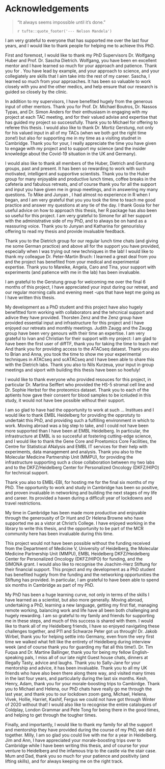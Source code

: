 # Acknowledgements {-}
> "It always seems impossible until it's done."
>
> `r tufte::quote_footer('--- Nelson Mandela')`

I am very grateful to everyone that has supported me over the last four years, and I would like to thank people for helping me to achieve this PhD. 

First and foremost, I would like to thank my PhD Supervisors Dr. Wolfgang Huber and Prof. Dr. Sascha Dietrich. Wolfgang, you have been en excellent mentor and I have learned so much for your approach and patience. Thank you for . You have lead by example, and your approach to science, and your collegiately are skills that I aim take into the rest of my career. Sascha, I learned so much from your approaches. It has been so valuable to work closely with you and the other medics, and help ensure that our research is guided so closely by the clinic. 

In addition to my supervisors, I have benefited hugely from the generous input of other mentors. Thank you for Prof. Dr. Michael Boutros, Dr. Nassos Typas, and Dr. Simon Anders for their enthusiasm in engaging with my project at each TAC meeting, and for their valued advise and expertise that has guided my project so successfully. Thank you to Michael for offering to referee this thesis.  I would also like to thank Dr. Mortiz Gerstung, not only for his valued input in all of my TACs (when we both got the right time zone!)  but also for supporting me in my time as a visiting studnet in Cambridge. Thank you for your, I really appreciate the time you have given to engage with my project and to support my science (and the insider knowledge about the Covid-19 situation in the UK and Germany). 

I would also like to thank all members of the Huber, Dietrich and Gerstung groups, past and present. It has been so rewarding to work with such motivated, intelligent and supportive scientists. Thank you to the Huber group for many enjoyable and productive lunch times, coffee breaks in the cafeteria and  fabulous retreats, and of course thank you for all the support and input you have given me in group meetings, and in answering my many questions. To Mike and Junyan , I had almost no experience in R when I began, and I am very grateful that you you took the time to teach me good practice and answer my questions at any tie of the day. I thank Gosia for her useful advice on how to approach this thesis, her R package has also been so useful for this project. I am very grateful to Simone for all her support with the administrative side of my PhD, and to always be on hand as a reassuring voice. Thank you to Junyan and Katharina for genourisluy offering to read my thesis and provide invaluable feedback. 

Thank you to the Dietrich group for our regular lunch time chats (and giving me some German practice) and above all for the support you have provided, especially when I was trying out new techniques in the lab! I would like to thank my colleague Dr. Peter-Martin Bruch: I learned a great deal from you and the project has benefited from your medical and experimental expertise. Thank you to Mareike, Angela, Caro and Tina, your support with experiments (and patience with me in the lab) has been invaluable. 

I am grateful to the Gerstung group for welcoming me over the final 6 months of this project, I have appreciated your input during our retreat, and our regular morning calls and evening meet -ups that have kept me going as I have written this thesis. 

My development as a PhD student and this project have also hugely benefitted form working with collaborators and the tehcnical support and adivce they have provided. Thorsten Zenz and the Zenz group have provided essential input and infrastructure for this project and I have enjoyed our retreats and monthly meetings. Judith Zaugg and the Zaugg group have been very genours with their time an expertise. I am very grateful to Ivan and Christian for their support with my project: I am glad to have been the first user of diffTF, thank you for taking the time to teach me! And thank you for proviidng access to the ATACseq dataest. Thank you also to Brian and Anna, you took the time to show me your experimental techniques in ATACseq and scATACseq and I have been able to share this with the Dietrich labs. Thank you also to Nils Kurzeua, your input in group meetings and siport with building this thesis have been so hoefuly! 

I would like to thank everyone who provided resouces for this project, in particular Dr. Martina Seiffert who provided the HS-5 stromal cell line and Dr. Sophie Herbst for the proteomics dataset. Thank you to each of the aptients how gave their consent for blood samples to be icnluded in this study, it would not have bee possible without their support. 

I am so glad to have had the opportunity to work at such ... Institues and I would like to thank EMBL Heidelberg  for providing the opprotuty to undertakt this PhD, and providing such a fulfilling environment in which to work. Moving abroad was a big step to take, and I could not have been more supported than I have been at EMBL Heidelberg. In particular, the infrastructure at EMBL is so succesful at fostering cutting-edge science, and I would like to thank the Gene Core and Proetomics Core Facilities, the Centre for Statistical ANalysis and EMBL IT services for their help with experiments, data management and analysis. Thank you also to the Molecular Medicine Partnership Unit (MMPU), for providing the infrastructure supporting such a close collaboration between my two labs and to the DKFZ/Heidelberg Center for Personalized Oncology (DKFZ/HIPO) for technical support.

Thank you also to  EMBL-EBI, for hosting me for the final six months of my PhD. The opportunity to work and study in Cambridge has been so positive, and proven invaluable in networking and building the next stages of my life and career. Its provided a haven during a difficult year of lockdowns and travel restrictions. 

My time in Cambridge has been made more productive and enjoyable through the generousity of Dr Hunt and Dr Helena Browne who have supported me as a vistor at Christ's College. I have enjoyed working in the library to write this thesis, and the opportunity to be part of the MCR community here has been invaluable during this time. 

This project would not have been possible without the funding received from the Department of Medicine V, University of Heidelberg, the Molecular Medicine Partnership Unit (MMPU), EMBL Heidelberg  DKFZ/Heidelberg Center for Personalized Oncology (DKFZ/HIPO) for funding, 
and the SIMONA grant. I would also like to recognise the Joachim-Herz Stiftung for their financial support. This project and my development as a PhD student has benefited hugely from the funding  and the networking opportunities the Stiftung has provided. In particular, I am grateful to have been able to spend six months in Cambridge as part of my PhD.  

My PhD has been a huge learning curve, not only in terms of the skills I have learned as a scientist, but also more generally. Moving abroad, undertaking a PhD, learning a new language, getting my first flat, managing remote working, balancing work and life have all been both challenging and hugely rewarding. I am so grateful to my family and friends for supporting me in these steps, and much of this success is shared with them. I would like to thank all of my Heidelberg friends, I have so enjoyed navigating these challenges together, and P11 and Schwarze Peter got us through! Dr. Jakob Wirbel, thank you for helping settle into Germany, even from the very first time we walked what felt like the entirety of Heidelberg during interview week (and of course thank you for guarding my flat all this time!). Dr. Tim Fuqua and Dr. Martine Ballinger, thank you for being my fellow English-speaking pals, I miss all of our late night Guest house chats, dinners at Illegally Tasty, advice and laughs. Thank you to Sally-Jane for your mentorship and advice, it has been invaluable.  Thank you to all my UK friends who have also been there along there way, and visited many times in the last four years, and particularly during the last six months. Kesh, Henry, Adam, thank you for your morale-boosting trips to Cambirdge. Thank you to Michael and Helena, our PhD chats have really go me through the last year, and  thank you to our lockdown zoom gang, Michael, Helena, Vivek, Hollie, Harriet, Kashif, Fergus we could not have got through Winter of 2020 without that! I would also like to recognise the entire catalogues of Coldplay, London Grammar and Pete Tong for being there in the good times, and helping to get through the tougher times.

Finally, and importantly, I would like to thank my family for all the support and mentorship they have provided during the course of my PhD, we did it together. Milly, I am so glad you could live with me for a year in Heidelberg. Jim and Ann, I have appreciated your morale-boosting trips over to Cambridge while I have been writing this thesis, and of course for your venture to Heidelberg and the infamous trip to the castle via the stair case. Mum and Dad, thank you so much for your patience and positivity (and lifting skills), and for always keeping me on the right track. 